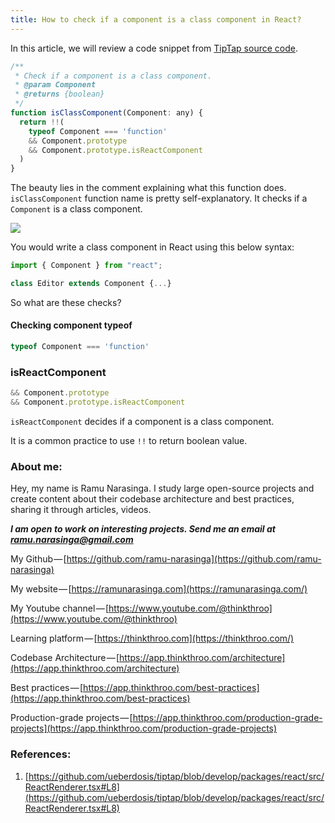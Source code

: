 ```yaml
---
title: How to check if a component is a class component in React?
---
```


In this article, we will review a code snippet from [TipTap source code](https://github.com/ueberdosis/tiptap/blob/develop/packages/react/src/ReactRenderer.tsx#L8).

```js
/**
 * Check if a component is a class component.
 * @param Component
 * @returns {boolean}
 */
function isClassComponent(Component: any) {
  return !!(
    typeof Component === 'function'
    && Component.prototype
    && Component.prototype.isReactComponent
  )
}
```

The beauty lies in the comment explaining what this function does. `isClassComponent` function name is pretty self-explanatory. It checks if a `Component` is a class component.

![](https://cdn-images-1.medium.com/max/1600/1*j9UVR_srq9Zu8KrhWw2IXw.png)

You would write a class component in React using this below syntax:

```js
import { Component } from "react";

class Editor extends Component {...}
```

So what are these checks?

#### Checking component typeof

```js
typeof Component === 'function'
```

### isReactComponent

```js
&& Component.prototype
&& Component.prototype.isReactComponent
```

`isReactComponent` decides if a component is a class component.

It is a common practice to use `!!` to return boolean value.

### About me:

Hey, my name is Ramu Narasinga. I study large open-source projects and create content about their codebase architecture and best practices, sharing it through articles, videos.

***I am open to work on interesting projects. Send me an email at ramu.narasinga@gmail.com***

My Github — [https://github.com/ramu-narasinga](https://github.com/ramu-narasinga)

My website — [https://ramunarasinga.com](https://ramunarasinga.com/)

My Youtube channel — [https://www.youtube.com/@thinkthroo](https://www.youtube.com/@thinkthroo)

Learning platform — [https://thinkthroo.com](https://thinkthroo.com/)

Codebase Architecture — [https://app.thinkthroo.com/architecture](https://app.thinkthroo.com/architecture)

Best practices — [https://app.thinkthroo.com/best-practices](https://app.thinkthroo.com/best-practices)

Production-grade projects — [https://app.thinkthroo.com/production-grade-projects](https://app.thinkthroo.com/production-grade-projects)

### References:

1. [https://github.com/ueberdosis/tiptap/blob/develop/packages/react/src/ReactRenderer.tsx#L8](https://github.com/ueberdosis/tiptap/blob/develop/packages/react/src/ReactRenderer.tsx#L8)